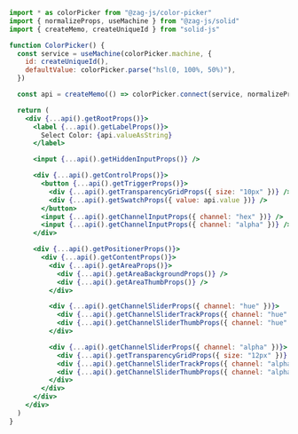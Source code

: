 ```jsx
import * as colorPicker from "@zag-js/color-picker"
import { normalizeProps, useMachine } from "@zag-js/solid"
import { createMemo, createUniqueId } from "solid-js"

function ColorPicker() {
  const service = useMachine(colorPicker.machine, {
    id: createUniqueId(),
    defaultValue: colorPicker.parse("hsl(0, 100%, 50%)"),
  })

  const api = createMemo(() => colorPicker.connect(service, normalizeProps))

  return (
    <div {...api().getRootProps()}>
      <label {...api().getLabelProps()}>
        Select Color: {api.valueAsString}
      </label>

      <input {...api().getHiddenInputProps()} />

      <div {...api().getControlProps()}>
        <button {...api().getTriggerProps()}>
          <div {...api().getTransparencyGridProps({ size: "10px" })} />
          <div {...api().getSwatchProps({ value: api.value })} />
        </button>
        <input {...api().getChannelInputProps({ channel: "hex" })} />
        <input {...api().getChannelInputProps({ channel: "alpha" })} />
      </div>

      <div {...api().getPositionerProps()}>
        <div {...api().getContentProps()}>
          <div {...api().getAreaProps()}>
            <div {...api().getAreaBackgroundProps()} />
            <div {...api().getAreaThumbProps()} />
          </div>

          <div {...api().getChannelSliderProps({ channel: "hue" })}>
            <div {...api().getChannelSliderTrackProps({ channel: "hue" })} />
            <div {...api().getChannelSliderThumbProps({ channel: "hue" })} />
          </div>

          <div {...api().getChannelSliderProps({ channel: "alpha" })}>
            <div {...api().getTransparencyGridProps({ size: "12px" })} />
            <div {...api().getChannelSliderTrackProps({ channel: "alpha" })} />
            <div {...api().getChannelSliderThumbProps({ channel: "alpha" })} />
          </div>
        </div>
      </div>
    </div>
  )
}
```
